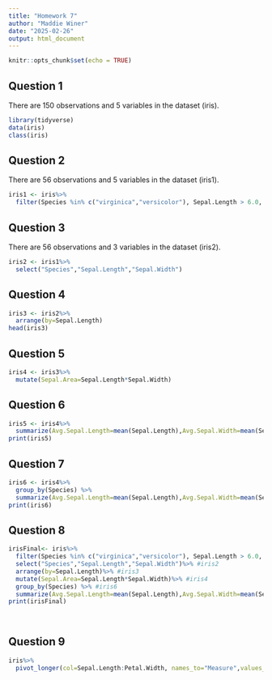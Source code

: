 ```yaml
---
title: "Homework 7"
author: "Maddie Winer"
date: "2025-02-26"
output: html_document
---
```


```r
knitr::opts_chunk$set(echo = TRUE)
```

**Question 1**
-
There are 150 observations and 5 variables in the dataset (iris).
```r
library(tidyverse)
data(iris)
class(iris)
```

**Question 2**
-
There are 56 observations and 5 variables in the dataset (iris1).
```r
iris1 <- iris%>%
  filter(Species %in% c("virginica","versicolor"), Sepal.Length > 6.0, Sepal.Width > 2.5)
```

**Question 3**
-
There are 56 observations and 3 variables in the dataset (iris2).
```r
iris2 <- iris1%>%
  select("Species","Sepal.Length","Sepal.Width")
```

**Question 4**
-
```r
iris3 <- iris2%>%
  arrange(by=Sepal.Length)
head(iris3)
```

**Question 5**
-
```r
iris4 <- iris3%>%
  mutate(Sepal.Area=Sepal.Length*Sepal.Width)
```

**Question 6**
-
```r
iris5 <- iris4%>%
  summarize(Avg.Sepal.Length=mean(Sepal.Length),Avg.Sepal.Width=mean(Sepal.Width),Sample.Size=n())
print(iris5)
```

**Question 7**
-
```r
iris6 <- iris4%>%
  group_by(Species) %>%
  summarize(Avg.Sepal.Length=mean(Sepal.Length),Avg.Sepal.Width=mean(Sepal.Width),Sample.Size=n())
print(iris6)
```

**Question 8**
-
```r
irisFinal<- iris%>%
  filter(Species %in% c("virginica","versicolor"), Sepal.Length > 6.0, Sepal.Width > 2.5)%>% #iris1
  select("Species","Sepal.Length","Sepal.Width")%>% #iris2
  arrange(by=Sepal.Length)%>% #iris3
  mutate(Sepal.Area=Sepal.Length*Sepal.Width)%>% #iris4
  group_by(Species) %>% #iris6
  summarize(Avg.Sepal.Length=mean(Sepal.Length),Avg.Sepal.Width=mean(Sepal.Width),Sample.Size=n()) #iris6
print(irisFinal)
  
  

```

**Question 9**
-
```r
iris%>%
  pivot_longer(col=Sepal.Length:Petal.Width, names_to="Measure",values_to="Value")
```


